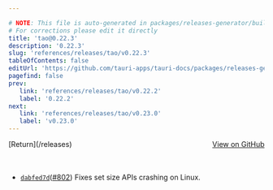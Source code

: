 ```yaml
---

# NOTE: This file is auto-generated in packages/releases-generator/build.ts
# For corrections please edit it directly
title: 'tao@0.22.3'
description: '0.22.3'
slug: 'references/releases/tao/v0.22.3'
tableOfContents: false
editUrl: 'https://github.com/tauri-apps/tauri-docs/packages/releases-generator/build.ts'
pagefind: false
prev:
   link: 'references/releases/tao/v0.22.2'
   label: '0.22.2'
next:
   link: 'references/releases/tao/v0.23.0'
   label: 'v0.23.0'
---
```


			

<ReleaseSidebar slug="references/releases/tao"  packageName="tao" />

<div style="margin-bottom:3rem; display: flex; justify-content: space-between; align-items: center"><span>[Return](/releases)</span><span><a href="https://github.com/tauri-apps/tao/releases/tag/tao-v0.22.3">View on GitHub</a></span></div>

- [`dabfed7d`](https://github.com/tauri-apps/tao/commit/dabfed7dc34eb60c796561961103e768f1d53689)([#802](https://github.com/tauri-apps/tao/pull/802)) Fixes set size APIs crashing on Linux.

